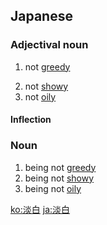 ==Japanese==
{{ja-kanjitab|たん|はく|k2=ぱく|yomi=on}}

===Adjectival noun===
{{ja-adj|たんぱく|infl=na}}

# not [[greedy]]
#: {{ja-usex|金には'''淡白'''な人だった。|かね に は '''たんぱく''' な ひと だった。|He was not obsessed with money making.}}
# not [[showy]]
# not [[oily]]

====Inflection====
{{ja-na|たんぱく}}

===Noun===
{{ja-noun|たんぱく}}

# being not [[greedy]]
# being not [[showy]]
# being not [[oily]]

[[ko:淡白]]
[[ja:淡白]]